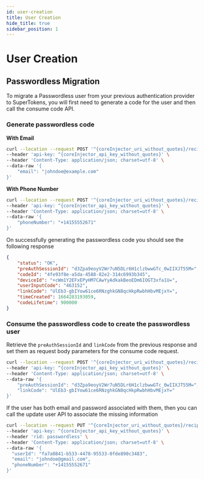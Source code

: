 ```yaml
---
id: user-creation
title: User Creation
hide_title: true
sidebar_position: 1
---
```


# User Creation

## Passwordless Migration

To migrate a Passwordless user from your previous authentication provider to SuperTokens, you will first need to generate a code for the user and then call the consume code API.

### Generate passwordless code

**With Email**

```bash
curl --location --request POST '^{coreInjector_uri_without_quotes}/recipe/signinup/code' \
--header 'api-key: ^{coreInjector_api_key_without_quotes}' \
--header 'Content-Type: application/json; charset=utf-8' \
--data-raw '{
    "email": "johndoe@example.com"
}'
```

**With Phone Number**

```bash
curl --location --request POST '^{coreInjector_uri_without_quotes}/recipe/signinup/code' \
--header 'api-key: ^{coreInjector_api_key_without_quotes}' \
--header 'Content-Type: application/json; charset=utf-8' \
--data-raw '{
    "phoneNumber": "+14155552671"
}'
```

On successfully generating the passwordless code you should see the following response

```json
{
    "status": "OK",
    "preAuthSessionId": "d3Zpa9eoyV2Wr7uN5DLr6H1clzbwwGTc_0wIIXJT55M=",
    "codeId": "4fe93f8e-a5da-4588-82e2-314c6993b345",
    "deviceId": "+cWm1Y2EFxEPyHM7CAwYyAdkakBeoEDm6IOGT3xfa1U=",
    "userInputCode": "463152",
    "linkCode": "UlEb3-gbIYow61ce6RNzghkGN8qcHkpRwbhHbvMEjxY=",
    "timeCreated": 1664283193059,
    "codeLifetime": 900000
}
```

### Consume the passwordless code to create the passwordless user

Retrieve the `preAuthSessionId` and `linkCode` from the previous response and set them as request body parameters for the consume code request.

```bash
curl --location --request POST '^{coreInjector_uri_without_quotes}/recipe/signinup/code/consume' \
--header 'api-key: ^{coreInjector_api_key_without_quotes}' \
--header 'Content-Type: application/json; charset=utf-8' \
--data-raw '{
    "preAuthSessionId": "d3Zpa9eoyV2Wr7uN5DLr6H1clzbwwGTc_0wIIXJT55M=",
    "linkCode": "UlEb3-gbIYow61ce6RNzghkGN8qcHkpRwbhHbvMEjxY="
}'
```

If the user has both email and password associated with them, then you can call the update user API to associate the missing information

```bash
curl --location --request PUT '^{coreInjector_uri_without_quotes}/recipe/user' \
--header 'api-key: ^{coreInjector_api_key_without_quotes}' \
--header 'rid: passwordless' \
--header 'Content-Type: application/json; charset=utf-8' \
--data-raw '{
  "userId": "fa7a0841-b533-4478-95533-0fde890c3483",
  "email": "johndoe@gmail.com",
  "phoneNumber": "+14155552671"
}'
```